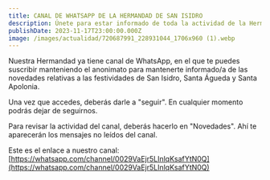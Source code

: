 ```yaml
---
title: CANAL DE WHATSAPP DE LA HERMANDAD DE SAN ISIDRO
description: Únete para estar informado de toda la actividad de la Hermandad.
publishDate: 2023-11-17T23:00:00.000Z
image: /images/actualidad/720687991_228931044_1706x960 (1).webp
---
```


Nuestra Hermandad ya tiene canal de WhatsApp, en el que te puedes suscribir manteniendo el anonimato para mantenerte informado/a de las novedades relativas a las festividades de San Isidro, Santa Águeda y Santa Apolonia.

Una vez que accedes, deberás darle a "seguir".
En cualquier momento podrás dejar de seguirnos.

Para revisar la actividad del canal, deberás hacerlo en "Novedades". Ahí te aparecerán los mensajes no leídos del canal.

Este es el enlace a nuestro canal:
[https://whatsapp.com/channel/0029VaEjr5LInlqKsafYtN0Q](https://whatsapp.com/channel/0029VaEjr5LInlqKsafYtN0Q)
